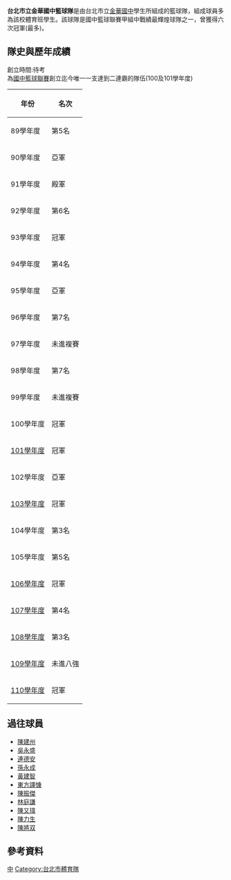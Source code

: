 {{Infobox Basketball club
|name= 台北市立金華國中籃球隊
|logo=金華logo.jpg
|leagues= [[國中籃球聯賽|國中籃球聯賽]]甲組
|founded=
|arena= [[金華國中|金華國中]]學生活動中心
|location= {{ROC-TW}}[[臺北市|臺北市]][[大安區_(臺北市)|大安區]]
|coach= 吳正杰
|championships= '''6次'''[[國中籃球聯賽|國中籃球聯賽]] (93、100、101、103、106、110學年度)
}}

'''台北市立金華國中籃球隊'''是由台北市立[[金華國中|金華國中]]學生所組成的籃球隊，組成球員多為該校體育班學生。該球隊是國中籃球聯賽甲組中戰績最輝煌球隊之一，曾獲得六次冠軍(最多)。

==隊史與歷年成績==
創立時間:待考 <br/>
為[[國中籃球聯賽|國中籃球聯賽]]創立迄今唯一一支達到二連霸的隊伍(100及101學年度)

{| class="wikitable"
|-
! 年份 !! 名次
|-
| 89學年度 || 第5名
|-
| 90學年度 || 亞軍
|-
| 91學年度 || 殿軍
|-
| 92學年度 || 第6名
|-
| 93學年度 || 冠軍
|-
| 94學年度 || 第4名
|-
| 95學年度 || 亞軍
|-
| 96學年度 || 第7名
|-
| 97學年度 || 未進複賽
|-
| 98學年度 || 第7名
|-
| 99學年度 || 未進複賽
|-
| 100學年度 || 冠軍
|-
| [[101學年度國中籃球聯賽|101學年度]] || 冠軍
|-
| 102學年度 || 亞軍
|-
| [[103學年度國中籃球聯賽|103學年度]] || 冠軍
|-
|104學年度
|第3名
|-
|105學年度
|第5名
|-
|[[106學年度國中籃球聯賽|106學年度]]
|冠軍
|-
|[[107學年度國中籃球聯賽|107學年度]]
|第4名
|-
|[[108學年度國中籃球聯賽|108學年度]]
|第3名
|-
| [[109學年度國中籃球聯賽|109學年度]] || 未進八強
|-
|[[110學年度國中籃球聯賽|110學年度]]
|冠軍
|}

== 過往球員 ==
* [[陳建州|陳建州]]
* [[吳永盛|吳永盛]]
* [[連德安|連德安]]
* [[孫永成|孫永成]]
* [[黃建智|黃建智]]
* [[東方譯慷|東方譯慷]]
* [[陳振傑|陳振傑]]
* [[林庭謙|林庭謙]]
* [[陳又瑋|陳又瑋]]
* [[陳力生|陳力生]]
* [[陳將双|陳將双]]

== 參考資料 ==
{{reflist}}

[[Category:台灣中學籃球隊|中]]
[[Category:台北市體育隊|Category:台北市體育隊]]